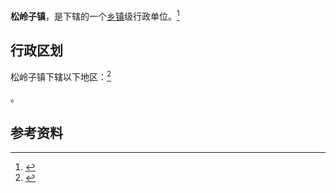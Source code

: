 {{中国乡级行政区|21/13/82/106/000}}

'''松岭子镇'''，是{{PRC admin/fullname|21/13/82/106/000|3}}下辖的一个[[乡镇|乡镇]]级行政单位。<ref>{{PRC admin/ref sgc|{{PRC admin/parent|21/13/82/106/000}}}}</ref>

== 行政区划 ==

松岭子镇下辖以下地区：<ref>{{PRC admin/ref sgc|21/13/82/106/000}}</ref>

{{PRC admin/children|21/13/82/106/000}}。

== 参考资料 ==

{{reflist}}

{{行政区划小作品}}
{{PRC admin/navcat|21/13/82/106/000}}